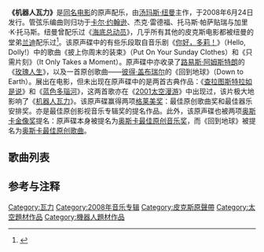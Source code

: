 {{NoteTA
|T=zh-cn:机器人瓦力 (原声碟); zh-tw:瓦力 (原聲帶); zh-hk:太空奇兵·威E (原聲碟);
|1=zh-cn:机器人瓦力; zh-tw:瓦力; zh-hk:太空奇兵·威E;
}}
{{Infobox Album
| Name        = 机器人瓦力
| Type        = soundtrack
| Longtype    = / [[电影配乐|电影配乐]]
| Artist      = [[汤玛斯·纽曼|汤玛斯·纽曼]]等
| Cover       = 机器人瓦力原声碟.jpg
| Released    = 2008年6月24日
| Recorded    =
| Length      = 61分47秒
| Label       = [[华特迪士尼唱片公司|华特迪士尼唱片公司]]
| Producer    =
| Reviews     =
* [[Allmusic|全音乐]] {{Rating|4|5}} [http://www.allmusic.com/album/wall-e-original-score-r1383238]
| Chronology  = [[皮克斯|皮克斯]]原声碟
| Last album  = 《[[美食总动员_(原声碟)|美食总动员]]》<br />（2007）
| This album  = '''《机器人瓦力》'''<br />（2008）
}}
'''《机器人瓦力》'''是[[机器人瓦力|同名电影]]的原声配乐，由[[汤玛斯·纽曼|汤玛斯·纽曼]]主作，于2008年6月24日发行。管弦乐编曲则归功于[[卡尔·约翰逊|卡尔·约翰逊]]、杰克·雷德福、托马斯·帕萨贴瑞与加里·K·托马斯。纽曼曾配乐过《[[海底总动员|海底总动员]]》，几乎所有其他的皮克斯电影都被纽曼的堂弟[[兰迪·纽曼|兰迪]]配乐过<ref name="wall-e_soundtrack_amazon">{{cite web
| title      = WALL-E Soundtrack
| publisher      = [[Amazon.com|Amazon.com]]
| url      = http://www.amazon.com/dp/B0017LFKMY
| accessdate      = 2008-07-13
| archive-date      = 2013-06-27
| archive-url      = https://www.webcitation.org/6HghxENbk?url=http://www.amazon.com/Wall-E-Thomas-Newman/dp/B0017LFKMY
| dead-url      = no
}}</ref>。该原声碟中的有些乐段取自音乐剧《[[你好，多莉！|你好，多莉！]]》（Hello, Dolly!）中的歌曲《披上你周末的装束》（Put On Your Sunday Clothes）和《只需片刻》（It Only Takes a Moment）。原声碟中亦收录了[[路易斯·阿姆斯特朗|路易斯·阿姆斯特朗]]的《[[玫瑰人生|玫瑰人生]]》，以及一首原创歌曲——[[彼得·盖布瑞尔|彼得·盖布瑞尔]]的《回到地球》（Down to Earth）。展出在电影，但未出现在原声碟中的是两首古典作品：《[[查拉图斯特拉如是说|查拉图斯特拉如是说]]》和《[[蓝色多瑙河|蓝色多瑙河]]》，这两首歌亦在《[[2001太空漫游_(电影)|2001太空漫游]]》中出现过，该片极大地影响了《[[机器人瓦力|机器人瓦力]]》。该原声碟赢得两项[[格莱美奖|格莱美奖]]：最佳原创歌曲奖和最佳器乐安排奖。亦是最佳原创影视音乐专辑奖的提名作品。此外，该原声碟也被两项[[奥斯卡金像奖|奥斯卡金像奖]]提名：原声碟本身被提名为[[奥斯卡最佳原创音乐奖|奥斯卡最佳原创音乐奖]]，而《回到地球》被提名为[[奥斯卡最佳原创歌曲|奥斯卡最佳原创歌曲]]。

==歌曲列表==
{{tracklist
| all_writing     = [[汤玛斯·纽曼|汤玛斯·纽曼]]等
| title1          = 披上你周末的装束（Put On Your Sunday Clothes）
| note1           = 由[[迈克尔·克劳福德|迈克尔·克劳福德]]演唱，[[杰里·赫尔曼|杰里·赫尔曼]]作
| length1         = 1:17
| title2          = 公元2815年（2815 A.D.）
| length2         = 3:28
| title3          = 瓦力（WALL-E）
| length3         = 2:00
| title4          = 太空船（The Spaceship）
| length4         = 1:42
| title5          = 伊芙（Eve）
| note5           = 由托马斯·纽曼和[[彼得·盖布瑞尔|彼得·盖布瑞尔]]作曲
| length5         = 1:02
| title6          = 推进（Thrust）
| length6         = 0:42
| title7          = 泡沫包装（Bubble Wrap）
| length7         = 0:51
| title8          = [[玫瑰人生|玫瑰人生]]（La vie en rose）
| note8           = 由[[路易斯·阿姆斯特朗|路易斯·阿姆斯特朗]]演唱，[[卢伊吉|卢伊吉]]作，[[伊迪丝·阿夫|伊迪丝·阿夫]]与[[麦克·大卫|麦克·大卫]]
| length8         = 3:24
| title9          = 眼部手术（Eye Surgery）
| length9         = 0:41
| title10         = 担心等待（Worry Wait）
| length10        = 1:19
| title11         = 初次约会（First Date）
| length11        = 1:20
| title12         = 伊芙苏醒（Eve Retrieve）
| length12        = 2:20
| title13         = 公理号（The ''Axiom''）
| length13        = 2:25
| title14         = 大卖家集团（BnL）
| note14          = [[汤玛斯·纽曼|汤玛斯·纽曼]]作乐，[[比尔·伯恩斯坦|比尔·伯恩斯坦]]作词
| length14        = 0:20
| title15         = 外来污染物（Foreign Contaminant）
| length15        = 2:07
| title16         = 维修区（Repair Ward）
| length16        = 2:20
| title17         = 七十二华氏度且阳光明媚（72 Degrees and Sunny）
| length17        = 3:13
| title18         = 打字机器人（Typing Bot）
| length18        = 0:48
| title19         = 七百周年纪念（Septuacentennial）
| length19        = 0:15
| title20         = 高佛（Gopher）
| length20        = 0:40
| title21         = 瓦力的分离仓之旅（WALL-E's Pod Adventure）
| length21        = 1:14
| title22         = 定义跳舞（Define Dancing）
| note22          = 由托马斯·纽曼和[[彼得·盖布瑞尔|彼得·盖布瑞尔]]作曲
| length22        = 2:23
| title23         = 不要泼水和潜水（No Splashing No Diving）
| length23        = 0:48
| title24         = 爱的真谛（All That Love's About）
| length24        = 0:37
| title25         = 阿莫（M-O）
| length25        = 0:47
| title26         = A-113号指令（Directive A-113）
| length26        = 2:06
| title27         = 造反！（Mutiny!）
| length27        = 1:29
| title28         = 修理瓦力（Fixing WALL-E）
| length28        = 2:08
| title29         = 捣蛋机器人（Rogue Robots）
| length29        = 2:03
| title30         = 凝胶齐步走<ref>“凝胶”原是科幻小说笔下邪恶的高科技外星人的形态，他们黏黏的且无骨；而在《机器人瓦力》中，未来的人类身体机能已经退化，身体软塌塌的全是脂肪，可以说已经蜕化为“凝胶”</ref>（March of the Gels）
| length30        = 0:55
| title31         = 倾斜（Tilt）
| length31        = 2:01
| title32         = 全息检测（The Holo-Detector）
| length32        = 1:08
| title33         = 超跃（Hyperjump）
| length33        = 1:05
| title34         = 绝望的伊芙（Desperate Eve）
| length34        = 0:57
| title35         = 静态（Static）
| length35        = 1:43
| title36         = 只需片刻（It Only Takes a Moment）
| note36          = 由迈克尔·克劳福德演唱，杰里·赫尔曼写作
| length36        = 1:08
| title37         = [[回到地球_(彼得·盖布瑞尔歌曲)|回到地球]]（Down to Earth）
| note37          = 由彼得·盖布瑞尔和汤玛斯·纽曼作乐，彼得·盖布瑞尔作词，彼得·盖布瑞尔演唱
| length37        = 5:59
| title38         = 地平线 12.2（Horizon 12.2）
| length38        = 1:27
}}

==参考与注释==
{{reflist}}

{{瓦力}}

[[Category:瓦力|Category:瓦力]]
[[Category:2008年音乐专辑|Category:2008年音乐专辑]]
[[Category:皮克斯原聲帶|Category:皮克斯原聲帶]]
[[Category:太空題材作品|Category:太空題材作品]]
[[Category:機器人題材作品|Category:機器人題材作品]]